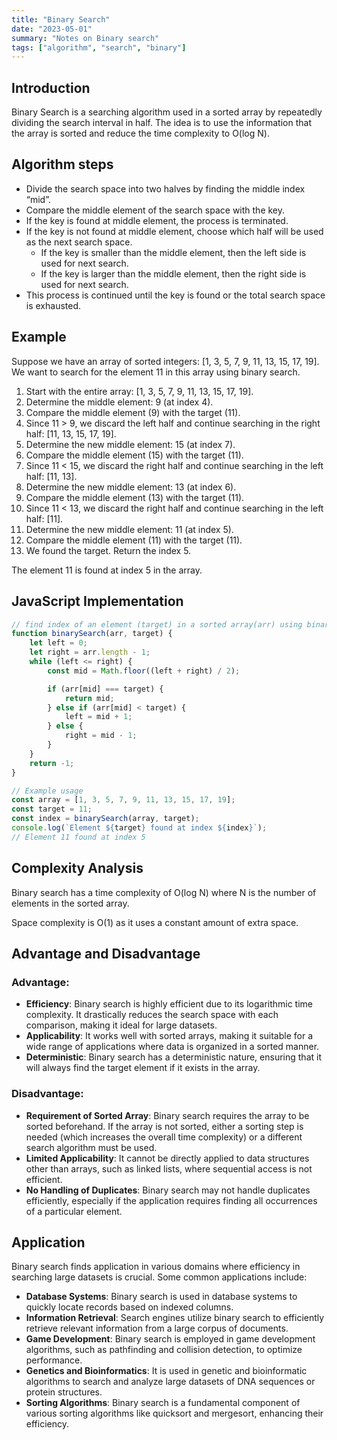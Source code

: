 ```yaml
---
title: "Binary Search"
date: "2023-05-01"
summary: "Notes on Binary search"
tags: ["algorithm", "search", "binary"]
---
```


## Introduction
Binary Search is a searching algorithm used in a sorted array by repeatedly dividing the search interval in half. The idea is to use the information that the array is sorted and reduce the time complexity to O(log N).

## Algorithm steps
- Divide the search space into two halves by finding the middle index “mid”. 
- Compare the middle element of the search space with the key. 
- If the key is found at middle element, the process is terminated.
- If the key is not found at middle element, choose which half will be used as the next search space.
    - If the key is smaller than the middle element, then the left side is used for next search.
    - If the key is larger than the middle element, then the right side is used for next search.
- This process is continued until the key is found or the total search space is exhausted.

## Example
Suppose we have an array of sorted integers: [1, 3, 5, 7, 9, 11, 13, 15, 17, 19]. We want to search for the element 11 in this array using binary search.
1. Start with the entire array: [1, 3, 5, 7, 9, 11, 13, 15, 17, 19].
2. Determine the middle element: 9 (at index 4).
3. Compare the middle element (9) with the target (11).
4. Since 11 > 9, we discard the left half and continue searching in the right half: [11, 13, 15, 17, 19].
5. Determine the new middle element: 15 (at index 7).
6. Compare the middle element (15) with the target (11).
7. Since 11 < 15, we discard the right half and continue searching in the left half: [11, 13].
8. Determine the new middle element: 13 (at index 6).
9. Compare the middle element (13) with the target (11).
10. Since 11 < 13, we discard the right half and continue searching in the left half: [11].
11. Determine the new middle element: 11 (at index 5).
12. Compare the middle element (11) with the target (11).
13. We found the target. Return the index 5.

The element 11 is found at index 5 in the array.

## JavaScript Implementation
```javascript
// find index of an element (target) in a sorted array(arr) using binary search
function binarySearch(arr, target) {
    let left = 0;
    let right = arr.length - 1;
    while (left <= right) {
        const mid = Math.floor((left + right) / 2);

        if (arr[mid] === target) {
            return mid;
        } else if (arr[mid] < target) {
            left = mid + 1;
        } else {
            right = mid - 1;
        }
    }
    return -1;
}

// Example usage
const array = [1, 3, 5, 7, 9, 11, 13, 15, 17, 19];
const target = 11;
const index = binarySearch(array, target);
console.log(`Element ${target} found at index ${index}`);
// Element 11 found at index 5
```

## Complexity Analysis
Binary search has a time complexity of O(log N) where N is the number of elements in the sorted array. 

Space complexity is O(1) as it uses a constant amount of extra space.

## Advantage and Disadvantage

### Advantage:
- **Efficiency**: Binary search is highly efficient due to its logarithmic time complexity. It drastically reduces the search space with each comparison, making it ideal for large datasets.
- **Applicability**: It works well with sorted arrays, making it suitable for a wide range of applications where data is organized in a sorted manner.
- **Deterministic**: Binary search has a deterministic nature, ensuring that it will always find the target element if it exists in the array.

### Disadvantage:
- **Requirement of Sorted Array**: Binary search requires the array to be sorted beforehand. If the array is not sorted, either a sorting step is needed (which increases the overall time complexity) or a different search algorithm must be used.
- **Limited Applicability**: It cannot be directly applied to data structures other than arrays, such as linked lists, where sequential access is not efficient.
- **No Handling of Duplicates**: Binary search may not handle duplicates efficiently, especially if the application requires finding all occurrences of a particular element.

## Application
Binary search finds application in various domains where efficiency in searching large datasets is crucial. Some common applications include:
- **Database Systems**: Binary search is used in database systems to quickly locate records based on indexed columns.
- **Information Retrieval**: Search engines utilize binary search to efficiently retrieve relevant information from a large corpus of documents.
- **Game Development**: Binary search is employed in game development algorithms, such as pathfinding and collision detection, to optimize performance.
- **Genetics and Bioinformatics**: It is used in genetic and bioinformatic algorithms to search and analyze large datasets of DNA sequences or protein structures.
- **Sorting Algorithms**: Binary search is a fundamental component of various sorting algorithms like quicksort and mergesort, enhancing their efficiency.
